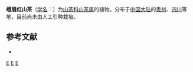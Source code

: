 {{Speciesbox 
| taxon = Camellia omeiensis
| authority =  Chang Tax
}}

'''峨眉红山茶'''（[[学名|学名]]：{{lang|la|''Camellia omeiensis''}}）为[[山茶科|山茶科]][[山茶属|山茶属]]的植物。分布于[[中国大陆|中国大陆]]的[[贵州|贵州]]、[[四川|四川]]等地，目前尚未由人工引种栽培。

== 参考文献 ==
<div class="references-small">
* {{cite web| url =http://www.bioinfo.cn/db05/KmzwSpecies.php?action=view&id=28891| title =峨眉红山茶| work =《中国高等植物数据库全库》| publisher =中国科学院微生物研究所| author =昆明植物研究所| accessdate =2009-02-26| deadurl =yes| archiveurl =https://web.archive.org/web/20160305083813/http://www.bioinfo.cn/db05/KmzwSpecies.php?action=view&id=28891| archivedate =2016-03-05}}
</div>
{{Taxonbar|from=Q11051900}}

[[Category:山茶属|E]]
[[Category:贵州植物|E]]
[[Category:四川植物|E]]